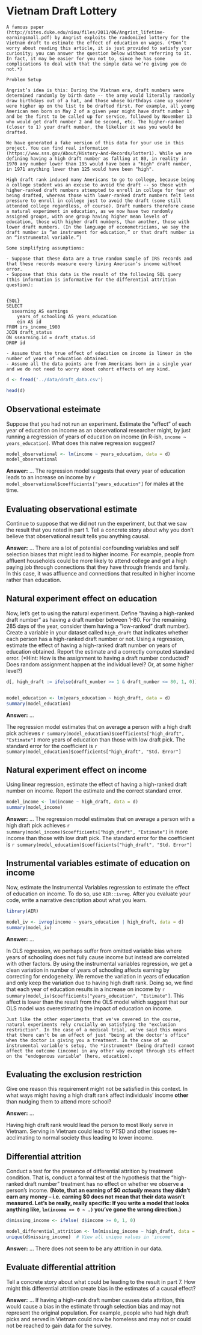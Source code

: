 # Vietnam Draft Lottery 

```problem_description
A famous paper (http://sites.duke.edu/niou/files/2011/06/Angrist_lifetime-earningsmall.pdf) by Angrist exploits the randomized lottery for the Vietnam draft to estimate the effect of education on wages. (*Don’t worry about reading this article, it is just provided to satisfy your curiosity; you can answer the question below without referring to it. In fact, it may be easier for you not to, since he has some complications to deal with that the simple data we’re giving you do not.*)

Problem Setup

Angrist’s idea is this: During the Vietnam era, draft numbers were determined randomly by birth date -- the army would literally randomly draw birthdays out of a hat, and those whose birthdays came up sooner were higher up on the list to be drafted first. For example, all young American men born on May 2 of a given year might have draft number 1 and be the first to be called up for service, followed by November 13 who would get draft number 2 and be second, etc. The higher-ranked (closer to 1) your draft number, the likelier it was you would be drafted.

We have generated a fake version of this data for your use in this project. You can find real information (https://www.sss.gov/About/History-And-Records/lotter1). While we are defining having a high draft number as falling at 80, in reality in 1970 any number lower than 195 would have been a "high" draft number, in 1971 anything lower than 125 would have been "high". 

High draft rank induced many Americans to go to college, because being a college student was an excuse to avoid the draft -- so those with higher-ranked draft numbers attempted to enroll in college for fear of being drafted, whereas those with lower-ranked draft numbers felt less pressure to enroll in college just to avoid the draft (some still attended college regardless, of course). Draft numbers therefore cause a natural experiment in education, as we now have two randomly assigned groups, with one group having higher mean levels of education, those with higher draft numbers, than another, those with lower draft numbers. (In the language of econometricians, we say the draft number is “an instrument for education,” or that draft number is an “instrumental variable.”)

Some simplifying assumptions:

- Suppose that these data are a true random sample of IRS records and that these records measure every living American’s income without error.
- Suppose that this data is the result of the following SQL query (this information is informative for the differential attrition question): 


{SQL} 
SELECT 
  ssearning AS earnings 
    years_of_schooling AS years_education
    ein AS id
FROM irs_income_1980 
JOIN draft_status 
ON ssearning.id = draft_status.id
DROP id 
```

```problem_description
- Assume that the true effect of education on income is linear in the number of years of education obtained.
- Assume all the data points are from Americans born in a single year and we do not need to worry about cohort effects of any kind.
```

```r
d <- fread('../data/draft_data.csv')

head(d)
```

## Observational esteimate
Suppose that you had not run an experiment. Estimate the "effect" of each year of education on income as an observational researcher might, by just running a regression of years of education on income (in R-ish, `income ~ years_education`). What does this naive regression suggest?

```r
model_observational <- lm(income ~ years_education, data = d)
model_observational
```

**Answer:** ...
The regression model suggests that every year of education leads to an increase on income by `r model_observational$coefficients["years_education"]` for males at the time. 

## Evaluating observational estimate 
Continue to suppose that we did not run the experiment, but that we saw the result that you noted in part 1. Tell a concrete story about why you don't believe that observational result tells you anything causal. 

**Answer:** ...
There are a lot of potential confounding variables and self selection biases that might lead to higher income. For example, people from affluent households could be more likely to attend college and get a high paying job through connections that they have through friends and family. In this case, it was affluence and connections that resulted in higher income rather than education. 

## Natural experiment effect on education
Now, let’s get to using the natural experiment. Define "having a high-ranked draft number" as having a draft number between 1-80. For the remaining 285 days of the year, consider them having a "low-ranked" draft number). Create a variable in your dataset called `high_draft` that indicates whether each person has a high-ranked draft number or not. Using a regression, estimate the effect of having a high-ranked draft number on years of education obtained. Report the estimate and a correctly computed standard error. (*Hint: How is the assignment to having a draft number conducted? Does random assignment happen at the individual level? Or, at some higher level?)

```r
d[, high_draft := ifelse(draft_number >= 1 & draft_number <= 80, 1, 0)]


model_education <- lm(years_education ~ high_draft, data = d)
summary(model_education)
```

**Answer:** ...

The regression model estimates that on average a person with a high draft pick achieves `r summary(model_education)$coefficients["high_draft", "Estimate"]` more years of education than those with low draft pick. The standard error for the coefficient is `r summary(model_education)$coefficients["high_draft", "Std. Error"]`

## Natural experiment effect on income
Using linear regression, estimate the effect of having a high-ranked draft number on income. Report the estimate and the correct standard error.

```r
model_income <- lm(income ~ high_draft, data = d)
summary(model_income)
```

**Answer:** ...
The regression model estimates that on average a person with a high draft pick achieves `r summary(model_income)$coefficients["high_draft", "Estimate"]` in more income than those with low draft pick. The standard error for the coefficient is `r summary(model_education)$coefficients["high_draft", "Std. Error"]`

## Instrumental variables estimate of education on income
Now, estimate the Instrumental Variables regression to estimate the effect of education on income. To do so, use `AER::ivreg`. After you evaluate your code, write a narrative description about what you learn. 

```r
library(AER)

model_iv <- ivreg(income ~ years_education | high_draft, data = d)
summary(model_iv)
```

**Answer:** ...

In OLS regression, we perhaps suffer from omitted variable bias where years of schooling does not fully cause income but instead are correlated with other factors. By using the instrumental variables regression, we get a clean variation in number of years of schooling affects earning by correcting for endogeneity. We remove the variation in years of education and only keep the variation due to having high draft rank. Doing so, we find that each year of education results in a increase on income by `r summary(model_iv)$coefficients["years_education", "Estimate"]`. This affect is lower than the result from the OLS model which suggest that our OLS model was overestimating the impact of education on income.  

```problem_description
Just like the other experiments that we've covered in the course, natural experiments rely crucially on satisfying the "exclusion restriction". In the case of a medical trial, we've said this means that there can't be an effect of just "being at the doctor's office" when the doctor is giving you a treatment. In the case of an instrumental variable's setup, the *instrument* (being drafted) cannot affect the outcome (income) in any other way except through its effect on the "endogenous variable" (here, education). 
```

## Evaluating the exclusion restriction
Give one reason this requirement might not be satisfied in this context. In what ways might having a high draft rank affect individuals' income **other** than nudging them to attend more school? 

**Answer:** ...

Having high draft rank would lead the person to most likely serve in Vietnam. Serving in Vietnam could lead to PTSD and other issues re-acclimating to normal society thus leading to lower income. 

## Differential attrition
Conduct a test for the presence of differential attrition by treatment condition. That is, conduct a formal test of the hypothesis that the “high-ranked draft number” treatment has no effect on whether we observe a person’s income. **(Note, that an earning of $0 *actually* means they didn't earn any money -- i.e. earning $0 does not mean that their data wasn't measured. Let's be really, really specific: If you write a model that looks anything like, `lm(income == 0 ~ .)` you've gone the wrong direction.)**

```r
d$missing_income <- ifelse( d$income >= 0, 1, 0)

model_differential_attrition <- lm(missing_income ~ high_draft, data = d)
unique(d$missing_income)  # View all unique values in 'income'
```

**Answer:** ...
There does not seem to be any attrition in our data. 

## Evaluate differential attrition
Tell a concrete story about what could be leading to the result in part 7. How might this differential attrition create bias in the estimates of a causal effect?

**Answer:** ...
If having a high-rank draft number causes data attrition, this would cause a bias in the estimate through selection bias and may not represent the original population. For example, people who had high draft picks and served in Vietnam could now be homeless and may not or could not be reached to gain data for the survey. 